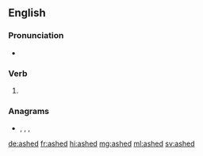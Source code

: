 ==English==

===Pronunciation===
* {{rhymes|æʃt|lang=en}}

===Verb===
{{head|en|verb form}}

# {{en-past of|ash}}

===Anagrams===
* {{l|en|Hades}}, {{l|en|hades}}, {{l|en|heads}}, {{l|en|shade}}

[[de:ashed]]
[[fr:ashed]]
[[hi:ashed]]
[[mg:ashed]]
[[ml:ashed]]
[[sv:ashed]]